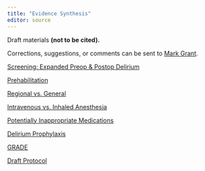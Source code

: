 ```yaml
---
title: "Evidence Synthesis"
editor: source
---
```


Draft materials **(not to be cited).**

Corrections, suggestions, or comments can be sent to [Mark Grant](mailto:m.grant@asahq.org).

[Screening: Expanded Preop & Postop Delirium](kq1.html)

[Prehabilitation](kq2.html)

[Regional vs. General](kq3.html)

[Intravenous vs. Inhaled Anesthesia](kq4.html)

[Potentially Inappropriate Medications](kq5.html)

[Delirium Prophylaxis](kq6.html)

[GRADE](soe_gt.html)

[Draft Protocol](protocol.html)

